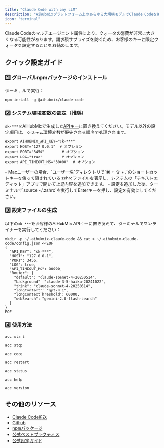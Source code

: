 ```yaml
---
title: "Claude Code with any LLM"
description: "Aihubmixプラットフォーム上のあらゆる大規模モデルでClaude Codeを強力にサポートし、接続不安定やクォータ購入の困難を完全に解消します。Aihubmixの転送サービスは公式チャンネルに基づき、コンプライアンスと安全性を確保し、アカウントリスクや隠れた制限を心配する必要がありません。"
icon: "terminal"
---
```


<Warning>
  Claude Codeのマルチエージェント属性により、クォータの消費が非常に大きくなる可能性があります。請求額サプライズを防ぐため、お客様のキーに限定クォータを設定することをお勧めします。
</Warning>

## クイック設定ガイド

### 1️⃣ グローバルnpmパッケージのインストール

ターミナルで実行：

```shell
npm install -g @aihubmix/claude-code
```

### 2️⃣ システム環境変数の設定（推奨）

`sk-***`をAiHubMixで生成した[APIキー](https://aihubmix.com/token)に置き換えてください。モデル以外の設定項目は、システム環境変数が優先される順序で処理されます。

```
export AIHUBMIX_API_KEY="sk-***"
export HOST="127.0.0.1"  # オプション
export PORT="3456"        # オプション
export LOG="true"         # オプション
export API_TIMEOUT_MS="30000"  # オプション
```

<Tip>
  - Macユーザーの場合、`ユーザー名`ディレクトリで`⌘ + ⇧ + .`のショートカットキーを使って隠されている.zshrcファイルを表示し、システムの「テキストエディット」アプリで開いて上記内容を追加できます。
  - 設定を追加した後、ターミナルで`source ~/.zshrc`を実行してEnterキーを押し、設定を有効にしてください。
</Tip>

### 3️⃣ 設定ファイルの生成

以下の`sk-***`をお客様のAiHubMix APIキーに置き換えて、ターミナルでワンライナーを実行してください：

```shell
mkdir -p ~/.aihubmix-claude-code && cat > ~/.aihubmix-claude-code/config.json <<EOF
{
  "API_KEY": "sk-***",
  "HOST": "127.0.0.1",
  "PORT": 3456,
  "LOG": true,
  "API_TIMEOUT_MS": 30000,
  "Router": {
    "default": "claude-sonnet-4-20250514",
    "background": "claude-3-5-haiku-20241022",
    "think": "claude-sonnet-4-20250514",
    "longContext": "gpt-4.1",
    "longContextThreshold": 60000,
    "webSearch": "gemini-2.0-flash-search"
  }
}
EOF
```

### 4️⃣ 使用方法

<CodeGroup>

```shell サービス開始
acc start
```


```shell サービス停止
acc stop
```


```shell CC実行
acc code
```


```shell サービス再起動（設定変更時に必要）
acc restart
```


```shell ステータス確認
acc status
```


```shell ヘルプ表示
acc help
```


```shell バージョン確認
acc version
```

</CodeGroup>

## その他のリソース

- [Claude Code転送](/jp/api/Claude-Code)
- [Github](https://github.com/inferera/aihubmix/blob/main/packages/claude-code/README.md)
- [npmパッケージ](https://www.npmjs.com/package/@aihubmix/claude-code)
- [公式ベストプラクティス](https://www.anthropic.com/engineering/claude-code-best-practices)
- [公式設定ガイド](https://docs.anthropic.com/en/docs/claude-code/settings#settings-files)